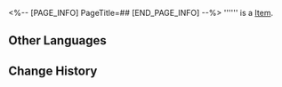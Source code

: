 <%-- [PAGE_INFO]
PageTitle=##
[END_PAGE_INFO] --%>
{{Item Infobox
|id          = 260001
|image       = Item .png{{subst:void|<!--$UPLOAD:<<SpriteOutput/Quest/ElfRestaurant/Seed/260013.png>-<Item .png>-<Item Icons>>-->}}
|type        = 
|invCategory = 
|rarity      = 2
|effect      = 
|description = 
}}
'''''' is a [[Item]].

==Other Languages==
{{Other Languages
|en   = 
|zhs  = 
|zht  = 
|ja   = 
|ko   = 
|es   = 
|fr   = 
|ru   = 
|th   = 
|vi   = 
|de   = 
|id   = 
|pt   = 
}}

==Change History==
{{Change History|3.5}}